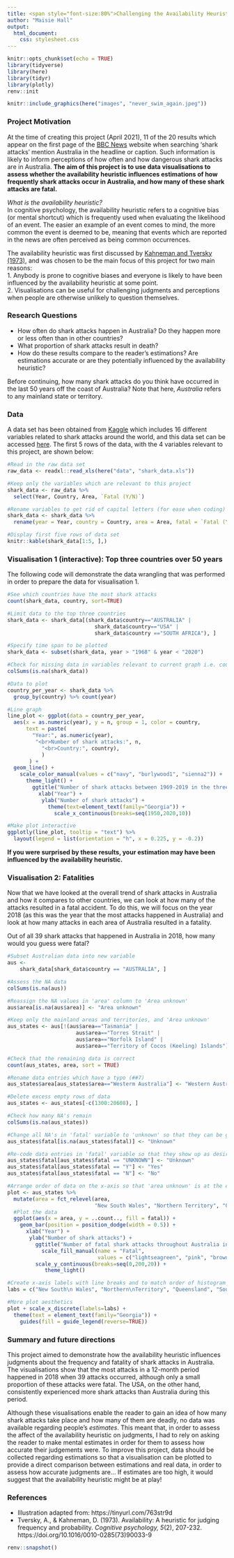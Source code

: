 ```yaml
---
title: <span style="font-size:80%">Challenging the Availability Heuristic with Data Visualistions
author: "Maisie Hall"
output: 
  html_document:
    css: stylesheet.css
---
```


<style type="text/css">
.main-container {
  max-width: 85%;
  margin-left: auto;
  margin-right: auto;
}
</style>

```r
knitr::opts_chunk$set(echo = TRUE)
library(tidyverse)
library(here)
library(tidyr)
library(plotly)
renv::init
```

```r
knitr::include_graphics(here("images", "never_swim_again.jpeg"))
```

### Project Motivation
At the time of creating this project (April 2021), 11 of the 20 results which appear on the first page of the [BBC News](https://www.bbc.co.uk/news) website when searching ‘shark attacks’ mention Australia in the headline or caption. Such information is likely to inform perceptions of how often and how dangerous shark attacks are in Australia. **The aim of this project is to use data visualisations to assess whether the availability heuristic influences estimations of how frequently shark attacks occur in Australia, and how many of these shark attacks are fatal.**  

*What is the availability heuristic?*  
In cognitive psychology, the availability heuristic refers to a cognitive bias (or mental shortcut) which is frequently used when evaluating the likelihood of an event. The easier an example of an event comes to mind, the more common the event is deemed to be, meaning that events which are reported in the news are often perceived as being common occurrences.

The availability heuristic was first discussed by [Kahneman and Tversky (1973)](https://www.sciencedirect.com/science/article/abs/pii/0010028573900339), and was chosen to be the main focus of this project for two main reasons:  
1. Anybody is prone to cognitive biases and everyone is likely to have been influenced by the availability heuristic at some point.  
2. Visualisations can be useful for challenging judgments and perceptions when people are otherwise unlikely to question themselves.

### Research Questions  
- How often do shark attacks happen in Australia? Do they happen more or less often than in other countries?  
- What proportion of shark attacks result in death?  
- How do these results compare to the reader’s estimations? Are estimations accurate or are they potentially influenced by the availability heuristic?  

Before continuing, how many shark attacks do you think have occurred in the last 50 years off the coast of Australia? Note that here, *Australia* refers to any mainland state or territory.

### Data
A data set has been obtained from [Kaggle](https://www.kaggle.com/) which includes 16 different variables related to shark attacks around the world, and this data set can be accessed [here](https://www.kaggle.com/ncsaayali/shark-attack-dataset). The first 5 rows of the data, with the 4 variables relevant to this project, are shown below:

```r
#Read in the raw data set
raw_data <- readxl::read_xls(here("data", "shark_data.xls"))

#Keep only the variables which are relevant to this project
shark_data <- raw_data %>%
  select(Year, Country, Area, `Fatal (Y/N)`)

#Rename variables to get rid of capital letters (for ease when coding)
shark_data <- shark_data %>%
  rename(year = Year, country = Country, area = Area, fatal = `Fatal (Y/N)`)
```

```r
#Display first five rows of data set
knitr::kable(shark_data[1:5, ],)
```
### Visualisation 1 (interactive): Top three countries over 50 years
The following code will demonstrate the data wrangling that was performed in order to prepare the data for visualisation 1.

```r
#See which countries have the most shark attacks
count(shark_data, country, sort=TRUE)

#Limit data to the top three countries
shark_data <- shark_data[(shark_data$country=="AUSTRALIA" |
                            shark_data$country=="USA" |
                            shark_data$country =="SOUTH AFRICA"), ]

#Specify time span to be plotted
shark_data <- subset(shark_data, year > "1968" & year < "2020")
```

```r
#Check for missing data in variables relevant to current graph i.e. country, year
colSums(is.na(shark_data))
```

```r
#Data to plot
country_per_year <- shark_data %>% 
  group_by(country) %>% count(year)

#Line graph
line_plot <- ggplot(data = country_per_year,
  aes(x = as.numeric(year), y = n, group = 1, color = country,
      text = paste(
        "Year:", as.numeric(year),
         "<br>Number of shark attacks:", n,
           "<br>Country:", country),
           )
       ) +
  geom_line() +
    scale_color_manual(values = c("navy", "burlywood1", "sienna2")) +
      theme_light() +
        ggtitle("Number of shark attacks between 1969-2019 in the three most affected countries") +
          xlab("Year") + 
           ylab("Number of shark attacks") +
             theme(text=element_text(family="Georgia")) +
               scale_x_continuous(breaks=seq(1950,2020,10))

#Make plot interactive
ggplotly(line_plot, tooltip = "text") %>% 
  layout(legend = list(orientation = "h", x = 0.225, y = -0.2)) 
```

**If you were surprised by these results, your estimation may have been influenced by the availability heuristic.**

### Visualisation 2: Fatalities
Now that we have looked at the overall trend of shark attacks in Australia and how it compares to other countries, we can look at how many of the attacks resulted in a fatal accident. To do this, we will focus on the year 2018 (as this was the year that the most attacks happened in Australia) and look at how many attacks in each area of Australia resulted in a fatality.

Out of all 39 shark attacks that happened in Australia in 2018, how many would you guess were fatal?

```r
#Subset Australian data into new variable
aus <- 
	shark_data[shark_data$country == "AUSTRALIA", ]

#Assess the NA data
colSums(is.na(aus))

#Reassign the NA values in 'area' column to 'Area unknown'
aus$area[is.na(aus$area)] <- "Area unknown"

#Keep only the mainland areas and territories, and 'Area unknown'
aus_states <- aus[!(aus$area=="Tasmania" | 
                      aus$area=="Torres Strait" | 
                      aus$area=="Norfolk Island" | 
                      aus$area=="Territory of Cocos (Keeling) Islands"),]

#Check that the remaining data is correct
count(aus_states, area, sort = TRUE)

#Rename data entries which have a typo (##7)
aus_states$area[aus_states$area=="Westerm Australia"] <- "Western Australia"
```

```r
#Delete excess empty rows of data
aus_states <- aus_states[-c(1300:20608), ] 

#Check how many NA's remain
colSums(is.na(aus_states))

#Change all NA's in 'fatal' variable to 'unknown' so that they can be grouped and plotted
aus_states$fatal[is.na(aus_states$fatal)] <- "Unknown"

#Re-code data entries in 'fatal' variable so that they show up as desired in the legend
aus_states$fatal[aus_states$fatal == "UNKNOWN"] <- "Unknown"
aus_states$fatal[aus_states$fatal == "Y"] <- "Yes"
aus_states$fatal[aus_states$fatal == "N"] <- "No"
```

```r
#Arrange order of data on the x-axis so that 'area unknown' is at the end
plot <- aus_states %>%
  mutate(area = fct_relevel(area,
                            "New South Wales", "Northern Territory", "Queensland", "South Australia", "Victoria", "Western Australia", "Area unknown")) %>% 
  #Plot the data
  ggplot(aes(x = area, y = ..count.., fill = fatal)) +
    geom_bar(position = position_dodge(width = 0.5)) +
      xlab("Year") +
       ylab("Number of shark attacks") +
         ggtitle("Number of fatal shark attacks throughout Australia in 2018") +
           scale_fill_manual(name = "Fatal", 
                             values = c("lightseagreen", "pink", "brown2")) +
         scale_y_continuous(breaks=seq(0,200,20)) +
            theme_light()

#Create x-axis labels with line breaks and to match order of histogram bars
labs = c("New South\n Wales", "Northern\nTerritory", "Queensland", "South\nAustralia", "Victoria", "Western\nAustralia", "Area\nunknown")

#More plot aesthetics
plot + scale_x_discrete(labels=labs) +
  theme(text = element_text(family="Georgia")) +
    guides(fill = guide_legend(reverse=TRUE))
```

### Summary and future directions
This project aimed to demonstrate how the availability heuristic influences judgments about the frequency and fatality of shark attacks in Australia. The visualisations show that the most attacks in a 12-month period happened in 2018 when 39 attacks occurred, although only a small proportion of these attacks were fatal. The USA, on the other hand, consistently experienced more shark attacks than Australia during this period.

Although these visualisations enable the reader to gain an idea of how many shark attacks take place and how many of them are deadly, no data was available regarding people's *estimates*. This meant that, in order to assess the affect of the availability heuristic on judgments, I had to rely on asking the reader to make mental estimates in order for them to assess how accurate their judgements were. To improve this project, data should be collected regarding estimations so that a visualisation can be plotted to provide a direct comparison between estimations and real data, in order to assess how accurate judgments are... If estimates are too high, it would suggest that the availability heuristic might be at play!

### References  
- Illustration adapted from: https://tinyurl.com/763str9d  
- Tversky, A., & Kahneman, D. (1973). Availability: A heuristic for judging frequency and probability. *Cognitive psychology, 5*(2), 207-232. https://doi.org/10.1016/0010-0285(73)90033-9

```r
renv::snapshot()
```